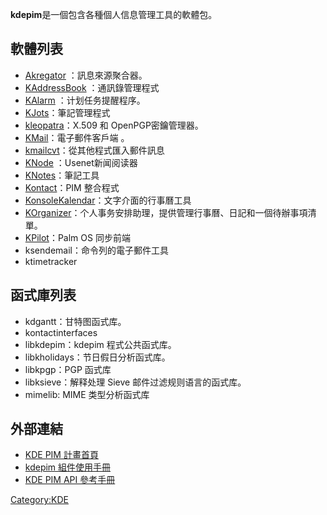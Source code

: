 {{noteTA|G1=IT}}
'''kdepim'''是一個包含各種個人信息管理工具的軟體包。

== 軟體列表 ==
* [[Akregator|Akregator]] ：訊息來源聚合器。
* [[KAddressBook|KAddressBook]] ：通訊錄管理程式
* [[KAlarm|KAlarm]] ：计划任务提醒程序。
* [[KJots|KJots]]：筆記管理程式
* [[kleopatra|kleopatra]]：X.509 和 OpenPGP密鑰管理器。
* [[KMail|KMail]]：電子郵件客戶端 。
* [[kmailcvt|kmailcvt]]：從其他程式匯入郵件訊息
* [[KNode|KNode]] ：Usenet新闻阅读器
* [[KNotes|KNotes]]：筆記工具
* [[Kontact|Kontact]]：PIM 整合程式
* [[KonsoleKalendar|KonsoleKalendar]]：文字介面的行事曆工具
* [[KOrganizer|KOrganizer]]：个人事务安排助理，提供管理行事曆、日記和一個待辦事項清單。
* [[KPilot|KPilot]]：Palm OS 同步前端
* ksendemail：命令列的電子郵件工具
* ktimetracker

== 函式庫列表 ==

* kdgantt：甘特图函式库。
* kontactinterfaces
* libkdepim：kdepim 程式公共函式库。
* libkholidays：节日假日分析函式库。
* libkpgp：PGP 函式库
* libksieve：解释处理 Sieve 邮件过滤规则语言的函式库。
* mimelib: MIME 类型分析函式库

== 外部連結 ==
* [https://web.archive.org/web/20110222021748/http://pim.kde.org/ KDE PIM 計畫首頁]
* [http://docs.kde.org/stable/en/kdepim/ kdepim  組件使用手冊] {{Wayback|url=http://docs.kde.org/stable/en/kdepim/ |date=20160317014051 }}
* [http://api.kde.org/4.x-api/kdepim-apidocs/ KDE PIM API 參考手冊] {{Wayback|url=http://api.kde.org/4.x-api/kdepim-apidocs/ |date=20150920004039 }} 

{{KDE}}

[[Category:KDE|Category:KDE]]